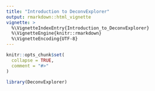 ```yaml
---
title: "Introduction to DeconvExplorer"
output: rmarkdown::html_vignette
vignette: >
  %\VignetteIndexEntry{Introduction_to_DeconvExplorer}
  %\VignetteEngine{knitr::rmarkdown}
  %\VignetteEncoding{UTF-8}
---
```


```r
knitr::opts_chunk$set(
  collapse = TRUE,
  comment = "#>"
)
```

```r
library(DeconvExplorer)
```
